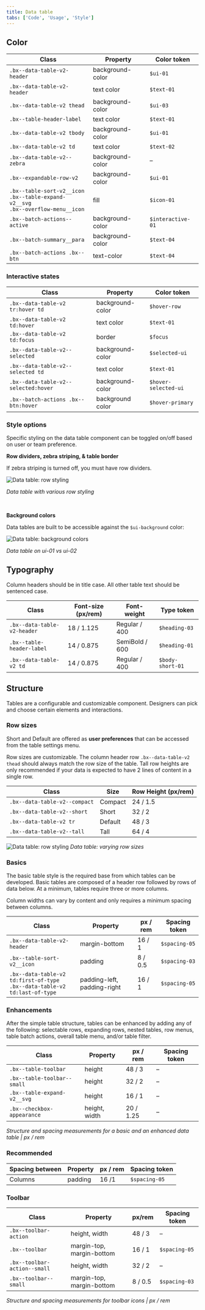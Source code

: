 ```yaml
---
title: Data table
tabs: ['Code', 'Usage', 'Style']
---
```


## Color

| Class                                                                                                                 | Property                              | Color token |
| --------------------------------------------------------------------------------------------------------------------- | ------------------------------------- | ----------- |
| `.bx--data-table-v2-header`                                                                                           | background-color                      | `$ui-01`    |
| `.bx--data-table-v2-header`                                                                                           | text color                            | `$text-01`  |
| `.bx--data-table-v2 thead`                                                                                            | background-color                      | `$ui-03`    |
| `.bx--table-header-label`                                                                                             | text color                            | `$text-01`  |
| `.bx--data-table-v2 tbody`                                                                                            | background-color                      | `$ui-01`    |
| `.bx--data-table-v2 td`                                                                                               | text color                            | `$text-02`  |
| `.bx--data-table-v2--zebra`                                                                                           | background-color                      | –           |
| `.bx--expandable-row-v2`                                                                                              | background-color                      | `$ui-01`    |
| `.bx--table-sort-v2__icon` <br/> `.bx--table-expand-v2__svg` <br/> `.bx--overflow-menu__icon`                         | fill                                  | `$icon-01`  |
| `.bx--batch-actions--active`                                                                                          | background-color                      | `$interactive-01` |
| `.bx--batch-summary__para`                                                                                            | background-color                      | `$text-04`  |
| `.bx--batch-actions .bx--btn`                                                                                         | text-color                            | `$text-04`  |

### Interactive states

| Class                                                              | Property                              | Color token         |
| -------------------------------------------------------------------| ------------------------------------- | ------------------- |
| `.bx--data-table-v2 tr:hover td`                                   | background-color                      | `$hover-row`        |
| `.bx--data-table-v2 td:hover`                                      | text color                            | `$text-01`          |
| `.bx--data-table-v2 td:focus`                                      | border                                | `$focus`            |
| `.bx--data-table-v2--selected`                                     | background-color                      | `$selected-ui`      |
| `.bx--data-table-v2--selected td`                                  | text color                            | `$text-01`          |
| `.bx--data-table-v2--selected:hover`                               | background-color                      | `$hover-selected-ui`|
| `.bx--batch-actions .bx--btn:hover`                                | background color                      | `$hover-primary`    |

### Style options

Specific styling on the data table component can be toggled on/off based on user or team preference.

**Row dividers, zebra striping, & table border**

If zebra striping is turned off, you must have row dividers.

![Data table: row styling](images/data-table-style-1.png)

_Data table with various row styling_

<br />

**Background colors**

Data tables are built to be accessible against the `$ui-background` color:

![Data table: background colors](images/data-table-style-2.png)

_Data table on ui-01 vs ui-02_

## Typography

Column headers should be in title case. All other table text should be sentenced case.

| Class                       | Font-size (px/rem) | Font-weight    | Type token        |
| --------------------------- | ------------------ | -------------- | ----------------- |
| `.bx--data-table-v2-header` | 18 / 1.125         | Regular / 400  | `$heading-03`     |
| `.bx--table-header-label`   | 14 / 0.875         | SemiBold / 600 | `$heading-01`     |
| `.bx--data-table-v2 td`     | 14 / 0.875         | Regular / 400  | `$body-short-01`  |

## Structure

Tables are a configurable and customizable component. Designers can pick and choose certain elements and interactions.

### Row sizes

Short and Default are offered as **user preferences** that can be accessed from the table settings menu.

Row sizes are customizable. The column header row `.bx--data-table-v2 thead` should always match the row size of the table. Tall row heights are only recommended if your data is expected to have 2 lines of content in a single row.

| Class                         | Size    | Row Height (px/rem) |
| ----------------------------- | ------- | ------------------- |
| `.bx--data-table-v2--compact` | Compact | 24 / 1.5            |
| `.bx--data-table-v2--short`   | Short   | 32 / 2              |
| `.bx--data-table-v2 tr`       | Default | 48 / 3              |
| `.bx--data-table-v2--tall`    | Tall    | 64 / 4              |

![Data table: row styling](images/data-table-style-3.png)
_Data table: varying row sizes_

### Basics

The basic table style is the required base from which tables can be developed. Basic tables are composed of a header row followed by rows of data below. At a minimum, tables require three or more columns.

Column widths can vary by content and only requires a minimum spacing between columns.

| Class                                                                            | Property                    | px / rem  | Spacing token |
| -------------------------------------------------------------------------------- | --------------------------- | --------- | ------------- |
| `.bx--data-table-v2-header`                                                      | margin-bottom               | 16 / 1    | `$spacing-05` |
| `.bx--table-sort-v2__icon`                                                       | padding                     | 8 / 0.5   | `$spacing-03` |
| `.bx--data-table-v2 td:first-of-type` <br/> `.bx--data-table-v2 td:last-of-type` | padding-left, padding-right | 16 / 1    | `$spacing-05` |

### Enhancements

After the simple table structure, tables can be enhanced by adding any of the following: selectable rows, expanding rows, nested tables, row menus, table batch actions, overall table menu, and/or table filter.

| Class                       | Property      | px / rem   | Spacing token |
| --------------------------- | ------------- | ---------- | ------------- |
| `.bx--table-toolbar`        | height        | 48 / 3     | –             |
| `.bx--table-toolbar--small` | height        | 32 / 2     | –             |
| `.bx--table-expand-v2__svg` | height        | 16 / 1     | –             |
| `.bx--checkbox-appearance`  | height, width | 20 / 1.25  | –             |

_Structure and spacing measurements for a basic and an enhanced data table | px / rem_

### Recommended

| Spacing between | Property | px / rem   | Spacing token |
| --------------- | -------- | ---------- | ------------- |
| Columns         | padding  | 16 /1      | `$spacing-05` |

### Toolbar

| Class                       | Property                  | px/rem   | Spacing token |
| --------------------------- | ------------------------- | -------- | ------------- |
| `.bx--toolbar-action `      | height, width             | 48 / 3   | –             |
| `.bx--toolbar`              | margin-top, margin-bottom | 16 / 1   | `$spacing-05` |
| `.bx--toolbar-action--small`| height, width             | 32 / 2   | –             |
| `.bx--toolbar--small`       | margin-top, margin-bottom | 8 / 0.5  | `$spacing-03` |

_Structure and spacing measurements for toolbar icons | px / rem_
